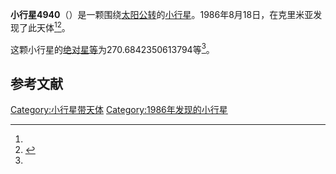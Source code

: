 {{Infobox planet
| bgcolour = #FFFFC0
| name = 4940 Polenov
| symbol = 
| image = 
| caption = 
| discovery = yes
| discovery_ref = 
| discoverer = {{link-en|柳德米拉·卡拉季奇|Lyudmila Karachkina}}
| discovery_site = [[克里米亚|克里米亚]] 
| discovered = 1986年8月18日
| designations = yes
| mp_name = 
| named_after = 
| alt_names = 1986 QY4/ 1954 XF / 1975 RQ1 / 1977 BO / 1981 TM2 / 1981 WB3 / 1983 CD1
| mp_category = [[主带小行星|主带小行星]]
| orbit_ref = <ref name="a">[http://ssd.jpl.nasa.gov/sbdb.cgi?sstr=4940 4940 Polenov] {{Wayback|url=http://ssd.jpl.nasa.gov/sbdb.cgi?sstr=4940 |date=20201124011223 }}，小行星數據庫瀏覽器（JPL Small-Body Database Browser）－[[美国国家航空航天局|美国国家航空航天局]]喷气推进实验室</ref>
| epoch = 2456400.5 (2013年4月18日更新)
| aphelion = {{convert|3.635300588741908|AU|km|3|abbr=on|lk=out}}
| perihelion = {{convert|2.577527017981685|AU|km|3|abbr=on}}
| semimajor = {{convert|3.106413803361797|AU|km|3|abbr=on}}
| eccentricity = 0.170256385
| period = 1999.803793 [[日|日]]<br />5.48[[儒略年|儒略年]]
| avg_speed = 
| inclination = 2.285776668572841
| asc_node = 118.4991510560596
| mean_anomaly = 
| arg_peri = 270.6842350613794
| satellites = 
| physical_characteristics = yes
| dimensions = 
| mass = 
| density = 
| surface_grav = 
| escape_velocity = 
| sidereal_day = 
| axial_tilt = 
| pole_ecliptic_lat = 
| pole_ecliptic_lon = 
| albedo = 
| temperatures= 
| temp_name1 = 
| mean_temp_1 = 
| max_temp_1 = 
| temp_name2 = 
| max_temp_2 = 
| spectral_type = 
| abs_magnitude = 270.6842350613794
}}

'''小行星4940'''（{{lang-en|4940 Polenov}}）是一颗围绕[[太阳|太阳]][[公转|公转]]的[[小行星|小行星]]。1986年8月18日，{{link-en|柳德米拉·卡拉季奇|Lyudmila Karachkina}}在克里米亚发现了此天体<ref name="a" /><ref>{{cite news|title=小行星列表|url=http://cfa-www.harvard.edu/iau/lists/NumberedMPs.txt|accessdate=2013-07-08|newspaper=哈佛大学|archive-date=2008-05-17|archive-url=https://web.archive.org/web/20080517010638/http://cfa-www.harvard.edu/iau/lists/NumberedMPs.txt|dead-url=no}}</ref>。

这颗小行星的[[绝对星等|绝对星等]]为270.6842350613794等<ref name="a" />。

==参考文献==
{{reflist}}
{{Minor Planet Number|[[小行星4939|小行星4939]]|[[小行星4941|小行星4941]]}}

{{小天体}}

[[Category:小行星带天体|Category:小行星带天体]]
[[Category:1986年发现的小行星|Category:1986年发现的小行星]]

{{asteroid-stub}}